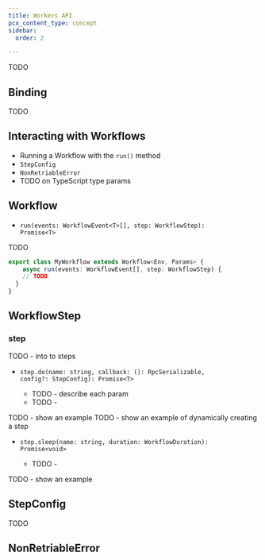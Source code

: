 ```yaml
---
title: Workers API
pcx_content_type: concept
sidebar:
  order: 2

---
```


TODO

## Binding

TODO

## Interacting with Workflows

* Running a Workflow with the `run()` method
* `StepConfig`
* `NonRetriableError`
* TODO on TypeScript type params

## Workflow

* <code>run(events: WorkflowEvent&lt;T&gt;[], step: WorkflowStep): Promise&lt;T&gt;</code>

TODO

```ts
export class MyWorkflow extends Workflow<Env, Params> {
	async run(events: WorkflowEvent[], step: WorkflowStep) {
    // TODO
  }
}
```


## WorkflowStep

### step

TODO - into to steps

* <code>step.do(name: string, callback: (): RpcSerializable, config?: StepConfig): Promise&lt;T&gt;</code>

  * TODO - describe each param
  * TODO -

TODO - show an example
TODO - show an example of dynamically creating a step

* <code>step.sleep(name: string, duration: WorkflowDuration): Promise&lt;void&gt;</code>

  * TODO -

TODO - show an example


## StepConfig

TODO

## NonRetriableError
